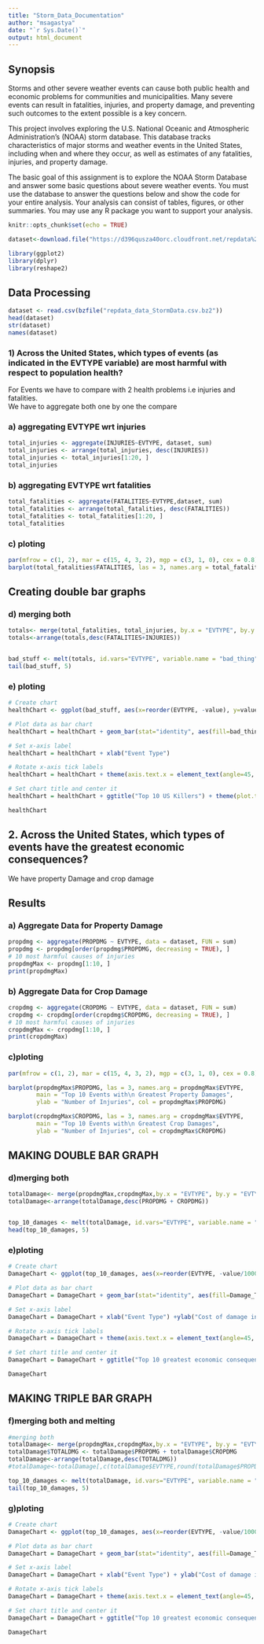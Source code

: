 ```yaml
---
title: "Storm_Data_Documentation"
author: "msagastya"
date: "`r Sys.Date()`"
output: html_document
---
```

## Synopsis
Storms and other severe weather events can cause both public health and economic problems for communities and municipalities. Many severe events can result in fatalities, injuries, and property damage, and preventing such outcomes to the extent possible is a key concern.

This project involves exploring the U.S. National Oceanic and Atmospheric Administration's (NOAA) storm database. This database tracks characteristics of major storms and weather events in the United States, including when and where they occur, as well as estimates of any fatalities, injuries, and property damage.

The basic goal of this assignment is to explore the NOAA Storm Database and answer some basic questions about severe weather events. You must use the database to answer the questions below and show the code for your entire analysis. Your analysis can consist of tables, figures, or other summaries. You may use any R package you want to support your analysis.

```r
knitr::opts_chunk$set(echo = TRUE)
```

```r
dataset<-download.file("https://d396qusza40orc.cloudfront.net/repdata%2Fdata%2FStormData.csv.bz2","/cloud/project/storm_dataset")
```

```r
library(ggplot2)
library(dplyr)
library(reshape2)
```

## Data Processing

```r
dataset <- read.csv(bzfile("repdata_data_StormData.csv.bz2"))
head(dataset)
str(dataset)
names(dataset)
```


### 1) Across the United States, which types of events (as indicated in the EVTYPE variable) are most harmful with respect to population health?

For Events we have to compare with 2 health problems i.e injuries and fatalities.  
We have to aggregate both one by one the compare

### a) aggregating EVTYPE wrt injuries

```r
total_injuries <- aggregate(INJURIES~EVTYPE, dataset, sum)
total_injuries <- arrange(total_injuries, desc(INJURIES))
total_injuries <- total_injuries[1:20, ]
total_injuries
```

### b) aggregating EVTYPE wrt fatalities

```r
total_fatalities <- aggregate(FATALITIES~EVTYPE,dataset, sum)
total_fatalities <- arrange(total_fatalities, desc(FATALITIES))
total_fatalities <- total_fatalities[1:20, ]
total_fatalities
```

### c) ploting

```r
par(mfrow = c(1, 2), mar = c(15, 4, 3, 2), mgp = c(3, 1, 0), cex = 0.8)
barplot(total_fatalities$FATALITIES, las = 3, names.arg = total_fatalities$EVTYPE, main = "Weather Events With\n The Top 10 Highest Fatalities", ylab = "Number of Fatalities", col = total_fatalities$FATALITIES)
```

## Creating double bar graphs

### d) merging both

```r
totals<- merge(total_fatalities, total_injuries, by.x = "EVTYPE", by.y = "EVTYPE")
totals<-arrange(totals,desc(FATALITIES+INJURIES))


bad_stuff <- melt(totals, id.vars="EVTYPE", variable.name = "bad_thing")
tail(bad_stuff, 5)

```

### e) ploting

```r
# Create chart
healthChart <- ggplot(bad_stuff, aes(x=reorder(EVTYPE, -value), y=value))

# Plot data as bar chart
healthChart = healthChart + geom_bar(stat="identity", aes(fill=bad_thing), position="dodge")

# Set x-axis label
healthChart = healthChart + xlab("Event Type") 

# Rotate x-axis tick labels 
healthChart = healthChart + theme(axis.text.x = element_text(angle=45, hjust=1))

# Set chart title and center it
healthChart = healthChart + ggtitle("Top 10 US Killers") + theme(plot.title = element_text(hjust = 0.5))

healthChart

```

## 2. Across the United States, which types of events have the greatest economic consequences?

We have property Damage and crop damage

## Results

### a) Aggregate Data for Property Damage

```r
propdmg <- aggregate(PROPDMG ~ EVTYPE, data = dataset, FUN = sum)
propdmg <- propdmg[order(propdmg$PROPDMG, decreasing = TRUE), ]
# 10 most harmful causes of injuries
propdmgMax <- propdmg[1:10, ]
print(propdmgMax)
```

### b) Aggregate Data for Crop Damage

```r
cropdmg <- aggregate(CROPDMG ~ EVTYPE, data = dataset, FUN = sum)
cropdmg <- cropdmg[order(cropdmg$CROPDMG, decreasing = TRUE), ]
# 10 most harmful causes of injuries
cropdmgMax <- cropdmg[1:10, ]
print(cropdmgMax)
```

### c)ploting

```r
par(mfrow = c(1, 2), mar = c(15, 4, 3, 2), mgp = c(3, 1, 0), cex = 0.8)

barplot(propdmgMax$PROPDMG, las = 3, names.arg = propdmgMax$EVTYPE, 
        main = "Top 10 Events with\n Greatest Property Damages", 
        ylab = "Number of Injuries", col = propdmgMax$PROPDMG)

barplot(cropdmgMax$CROPDMG, las = 3, names.arg = cropdmgMax$EVTYPE, 
        main = "Top 10 Events with\n Greatest Crop Damages", 
        ylab = "Number of Injuries", col = cropdmgMax$CROPDMG)

```
## MAKING DOUBLE BAR GRAPH

### d)merging both

```r
totalDamage<- merge(propdmgMax,cropdmgMax,by.x = "EVTYPE", by.y = "EVTYPE")
totalDamage<-arrange(totalDamage,desc(PROPDMG + CROPDMG))


top_10_damages <- melt(totalDamage, id.vars="EVTYPE", variable.name = "Damage_Types")
head(top_10_damages, 5)

```

### e)ploting

```r
# Create chart
DamageChart <- ggplot(top_10_damages, aes(x=reorder(EVTYPE, -value/100000), y=value/100000))

# Plot data as bar chart
DamageChart = DamageChart + geom_bar(stat="identity", aes(fill=Damage_Types), position="dodge")

# Set x-axis label
DamageChart = DamageChart + xlab("Event Type") +ylab("Cost of damage in $(billions)")

# Rotate x-axis tick labels 
DamageChart = DamageChart + theme(axis.text.x = element_text(angle=45, hjust=1))

# Set chart title and center it
DamageChart = DamageChart + ggtitle("Top 10 greatest economic consequences") + theme(plot.title = element_text(hjust = 0.5))

DamageChart

```

## MAKING TRIPLE BAR GRAPH

### f)merging both and melting

```r
#merging both
totalDamage<- merge(propdmgMax,cropdmgMax,by.x = "EVTYPE", by.y = "EVTYPE")
totalDamage$TOTALDMG <- totalDamage$PROPDMG + totalDamage$CROPDMG
totalDamage<-arrange(totalDamage,desc(TOTALDMG))
#totalDamage<-totalDamage[,c(totalDamage$EVTYPE,round(totalDamage$PROPDMG),round(totalDamage$CROPDMG),round(totalDamage$TOTALDMG))]

top_10_damages <- melt(totalDamage, id.vars="EVTYPE", variable.name = "Damage_Types")
tail(top_10_damages, 5)
```

### g)ploting

```r
# Create chart
DamageChart <- ggplot(top_10_damages, aes(x=reorder(EVTYPE, -value/1000), y=value/1000),fill=Damage_Types)

# Plot data as bar chart
DamageChart = DamageChart + geom_bar(stat="identity", aes(fill=Damage_Types), position="dodge")

# Set x-axis label
DamageChart = DamageChart + xlab("Event Type") + ylab("Cost of damage in $(billions)")

# Rotate x-axis tick labels 
DamageChart = DamageChart + theme(axis.text.x = element_text(angle=45, hjust=1))

# Set chart title and center it
DamageChart = DamageChart + ggtitle("Top 10 greatest economic consequences") + theme(plot.title = element_text(hjust = 0.5))

DamageChart

```
